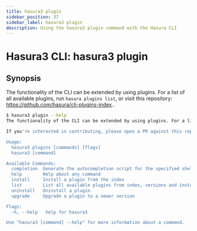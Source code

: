 ```yaml
---
title: hasura3 plugin
sidebar_position: 37
sidebar_label: hasura3 plugin
description: Using the hasura3 plugin command with the Hasura CLI
---
```


# Hasura3 CLI: hasura3 plugin 

## Synopsis
The functionality of the CLI can be extended by using plugins. For a list of all available plugins, run ``hasura plugins list``, or visit this repository: https://github.com/hasura/cli-plugins-index..

```bash
$ hasura3 plugin --help
The functionality of the CLI can be extended by using plugins. For a list of all available plugins, run ``hasura plugins list``, or visit this repository: https://github.com/hasura/cli-plugins-index.

If you're interested in contributing, please open a PR against this repo to add new plugin.

Usage:
  hasura3 plugins [commands] [flags]
  hasura3 [command]

Available Commands:
  completion  Generate the autocompletion script for the specified shell
  help        Help about any command
  install     Install a plugin from the index
  list        List all available plugins from index, versions and installation status
  uninstall   Uninstall a plugin
  upgrade     Upgrade a plugin to a newer version

Flags:
  -h, --help   help for hasura3

Use "hasura3 [command] --help" for more information about a command.
```

